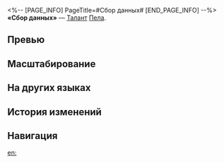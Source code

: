 <%-- [PAGE_INFO]
PageTitle=#Сбор данных#
[END_PAGE_INFO] --%>
{{Навык Инфобокс
|Название         = Сбор данных
|Изображение      = Навык Сбор данных.png
|Персонаж         = Пела
|Тип              = Талант
|Тэг              = Поддержка
|УронСтойк        = 
|ЭнергияГен       = 
|Энергия          = 
|Длительность     = 
|Описание         = Если после атаки Пелы противник имеет {{Доп эффект|ослабление}}, то она дополнительно восстанавливает {{Цвет|Выделенный|5—11}} ед. энергии. Этот эффект может сработать только 1 раз за атаку.
|Свойство1        = 
|Масштабирование1 = 
}}
'''«Сбор данных»''' — [[Талант]] [[Пела]].

==Превью==
{{Превью
|Файл = Сбор данных Превью
}}

==Масштабирование==
{{Масштабирование навыка
|500%;550%;600%;650%;700%;750%;812.5%;875%;937.5%;1000%;1050%;1100%;1150%;1200%;1250%
}}

==На других языках==
{{На других языках
|en   = Data Collecting
|zhs  = 数据采集
|zht  = 資料收集
|ja   = データ{{Rubi|採取|さいしゅ}}
|ko   = 데이터 수집
|es   = Recopilación de datos
|fr   = Collecte de données
|ru   = Сбор данных
|th   = Data Collecting
|vi   = Thu Thập Dữ Liệu
|de   = Datensammlung
|id   = Data Collecting
|pt   = Coleta de Dados
}}

==История изменений==
{{История изменений|3.5}}

==Навигация==
{{Навык Навбокс|Пела}}

[[en:]]